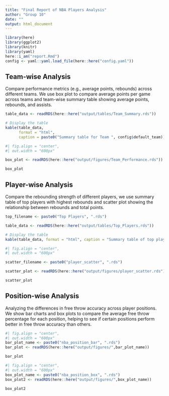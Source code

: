 ```yaml
---
title: "Final Report of NBA Players Analysis"
author: "Group 10"
date: ""
output: html_document
---
```


```r
library(here)
library(ggplot2)
library(knitr)
library(yaml)
here::i_am("report.Rmd")
config <- yaml::yaml.load_file(here::here("config.yaml"))
```


## Team-wise Analysis
Compare performance metrics (e.g., average points, rebounds) across different teams. We use box plot to compare average points per game across teams and team-wise summary table showing average points, rebounds, and assists.
```r
table_data <- readRDS(here::here("output/tables/Team_Summary.rds"))

# Display the table
kable(table_data, 
      format = "html", 
      caption = paste0("Summary table for Team ", config$default_team))

```


```r
#| fig.align = "center",
#| out.width = "600px"

box_plot <- readRDS(here::here("output/figures/Team_Performance.rds"))

box_plot
```


## Player-wise Analysis
Compare the rebounding strength of different players, we use summary table of top players with highest rebounds and scatter plot showing the relationship between rebounds and total points.
```r
top_filename <- paste0("Top Players", ".rds")

table_data <- readRDS(here::here("output/tables/Top_Players.rds"))

# Display the table
kable(table_data, format = "html", caption = "Summary table of top players ")
```


```r
#| fig.align = "center",
#| out.width = "600px"

scatter_filename <- paste0("player_scatter", ".rds")

scatter_plot <- readRDS(here::here("output/figures/player_scatter.rds"))

scatter_plot
```


## Position-wise Analysis
Analyzing the differences in free throw accuracy across player positions. We show bar charts and box plots to compare the average free throw percentage for each position, helping to see if certain positions perform better in free throw accuracy than others.

```r
#| fig.align = "center",
#| out.width = "600px"
bar_plot_name <- paste0("nba_position_bar", ".rds")
bar_plot <- readRDS(here::here("output/figures/",bar_plot_name))

bar_plot
```


```r
#| fig.align = "center",
#| out.width = "600px"
box_plot_name <- paste0("nba_position_box", ".rds")
box_plot2 <- readRDS(here::here("output/figures/",box_plot_name))

box_plot2
```










